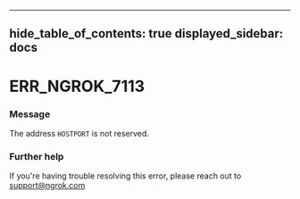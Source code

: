 

---
hide_table_of_contents: true
displayed_sidebar: docs
---


# ERR_NGROK_7113

### Message
The address `HOSTPORT` is not reserved.

<ErrorDetails />



### Further help
If you're having trouble resolving this error, please reach out to [support@ngrok.com](mailto:support@ngrok.com?subject=Help%20with%20ERR_NGROK_7113)

